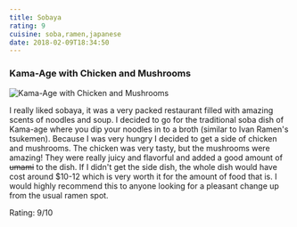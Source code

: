 ```yaml
---
title: Sobaya
rating: 9
cuisine: soba,ramen,japanese
date: 2018-02-09T18:34:50
---
```



### Kama-Age with Chicken and Mushrooms
![Kama-Age with Chicken and Mushrooms](/blog/sobaya.jpg)

I really liked sobaya, it was a very packed restaurant filled with amazing scents of noodles and soup. I decided to go for the traditional soba dish of Kama-age where you dip your noodles in to a broth (similar to Ivan Ramen's tsukemen). Because I was very hungry I decided to get a side of chicken and mushrooms. The chicken was very tasty, but the mushrooms were amazing! They were really juicy and flavorful and added a good amount of ~~umami~~ to the dish. If I didn't get the side dish, the whole dish would have cost around $10-12 which is very worth it for the amount of food that is. I would highly recommend this to anyone looking for a pleasant change up from the usual ramen spot.

Rating: 9/10